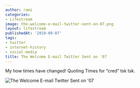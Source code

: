 ```yaml
---
author: rami
categories:
- Lifestream
image: the-welcome-e-mail-twitter-sent-on-07.png
layout: lifestream
publishedAt: '2010-09-07'
tags:
- twitter
- internet-history
- social-media
title: The Welcome E-mail Twitter Sent on '07
---
```


My how times have changed! Quoting Times for “cred” tsk tsk.

![The Welcome E-mail Twitter Sent on '07](/assets/images/content/lifestream/the-welcome-e-mail-twitter-sent-on-07.png)
